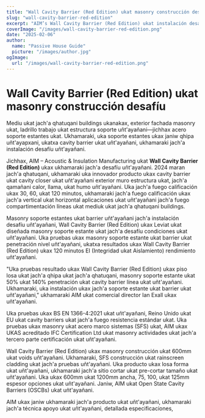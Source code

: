 ```yaml
---
title: "Wall Cavity Barrier (Red Edition) ukat masonry construcción desafíu"
slug: "wall-cavity-barrier-red-edition"
excerpt: "AIM’s Wall Cavity Barrier (Red Edition) ukat instalación desafíus uñt'ayañani masonry soporte estantes jach'a fuego protección uñt'ayañani."
coverImage: "/images/wall-cavity-barrier-red-edition.png"
date: "2025-02-06"
author:
  name: "Passive House Guide"
  picture: "/images/author.jpg"
ogImage:
  url: "/images/wall-cavity-barrier-red-edition.png"
---
```


# Wall Cavity Barrier (Red Edition) ukat masonry construcción desafíu

Mediu ukat jach'a qhatuqani buildings ukanakax, exterior fachada masonry ukat, ladrillo trabajo ukat estructura soporte uñt'ayañani—jichhax acero soporte estantes ukat. Ukhamaraki, uka soporte estantes ukax janiw qhipa uñt'ayapxani, ukatxa cavity barrier ukat uñt'ayañani, ukhamaraki jach'a instalación desafíu uñt'ayañani.

Jichhax, AIM – Acoustic & Insulation Manufacturing ukat **Wall Cavity Barrier (Red Edition)** ukax ukhamaraki jach'a desafíu uñt'ayañani. 2024 maran jach'a qhatuqani, ukhamaraki uka innovador producto ukax cavity barrier ukat cavity closer ukat uñt'ayañani exterior muro estructura ukat, jach'a qamañani calor, llama, ukat humo uñt'ayañani. Uka jach'a fuego calificación ukax 30, 60, ukat 120 minutos, ukhamaraki jach'a fuego calificación ukax jach'a vertical ukat horizontal aplicaciones ukat uñt'ayañani jach'a fuego compartimentación líneas ukat mediuk ukat jach'a qhatuqani buildings.

Masonry soporte estantes ukat barrier uñt'ayañani jach'a instalación desafíu uñt'ayañani, Wall Cavity Barrier (Red Edition) ukax Leviat ukat diseñada masonry soporte estante ukat jach'a desafíu condiciones ukat uñt'ayañani. Uka pruebas ukax masonry soporte estante ukat barrier ukat penetración nivel uñt'ayañani, ukatxa resultados ukax Wall Cavity Barrier (Red Edition) ukax 120 minutos EI (Integridad ukat Aislamiento) rendimiento uñt'ayañani.

"Uka pruebas resultado ukax Wall Cavity Barrier (Red Edition) ukax piso losa ukat jach'a qhipa ukat jach'a qhatuqani, masonry soporte estante ukat 50% ukat 140% penetración ukat cavity barrier línea ukat uñt'ayañani. Ukhamaraki, uka instalación ukax jach'a soporte estante ukat barrier ukat uñt'ayañani," ukhamaraki AIM ukat comercial director Ian Exall ukax uñt'ayañani.

Uka pruebas ukax BS EN 1366-4:2021 ukat uñt'ayañani, Reino Unido ukat EU ukat cavity barriers ukat jach'a fuego resistencia estándar ukat. Uka pruebas ukax masonry ukat acero marco sistemas (SFS) ukat, AIM ukax UKAS acreditado IFC Certification Ltd ukat masonry actividades ukat jach'a tercero parte certificación ukat uñt'ayañani.

Wall Cavity Barrier (Red Edition) ukax masonry construcción ukat 600mm ukat voids uñt'ayañani. Ukhamaraki, SFS construcción ukat rainscreen cladding ukat jach'a pruebas uñt'ayañani. Uka producto ukax losa forma ukat uñt'ayañani, ukhamaraki jach'a sitio cortar ukat pre-cortar tamaño ukat uñt'ayañani. Uka ukax 600mm ukat 1200mm ancha, 75, 100, ukat 125mm espesor opciones ukat uñt'ayañani. Janiw, AIM ukat Open State Cavity Barriers (OSCBs) ukat uñt'ayañani.

AIM ukax janiw ukhamaraki jach'a producto ukat uñt'ayañani, ukhamaraki jach'a técnica apoyo ukat uñt'ayañani, detallada especificaciones,